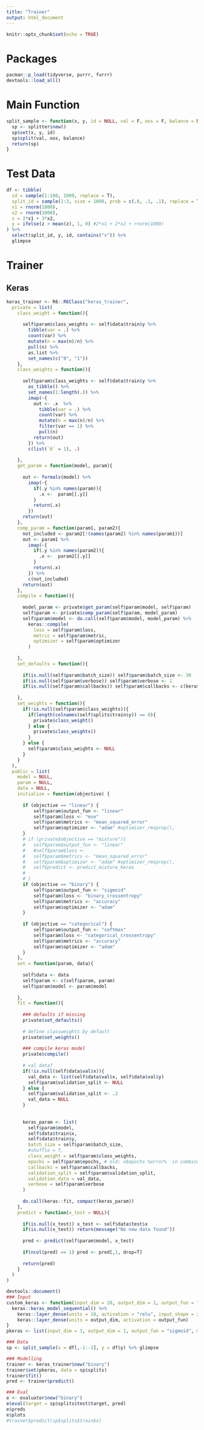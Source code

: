```yaml
---
title: "Trainer"
output: html_document
---
```


```r
knitr::opts_chunk$set(echo = TRUE)
```


# Packages

```r
pacman::p_load(tidyverse, purrr, furrr)
devtools::load_all()
```


# Main Function

```r
split_sample <- function(x, y, id = NULL, val = F, oos = F, balance = NULL){
  sp <- splitter$new()
  sp$set(x, y, id)
  sp$split(val, oos, balance)
  return(sp)
}
```



# Test Data

```r
df <- tibble(
  id = sample(1:100, 1000, replace = T),
  split_id = sample(1:3, size = 1000, prob = c(.8, .1, .1), replace = T),
  x1 = rnorm(1000),
  x2 = rnorm(1000),
  z = 2*x1 + 3*x2,
  y = ifelse(z > mean(z), 1, 0) #2*x1 + 2*x2 + rnorm(1000)
) %>% 
  select(split_id, y, id, contains("x")) %>%
  glimpse
```



# Trainer

## Keras

```r
keras_trainer <- R6::R6Class("keras_trainer",
  private = list(
    class_weight = function(){
    
      self$param$class_weights <- self$data$train$y %>%
        tibble(var = .) %>%
        count(var) %>%
        mutate(n = max(n)/n) %>%
        pull(n) %>%
        as.list %>%
        set_names(c("0", "1"))
    },
    class_weights = function(){
      
      self$param$class_weights <- self$data$train$y %>%
        as_tibble() %>%
        set_names(1:length(.)) %>%
        imap(~{
          out <- .x  %>%
            tibble(var = .) %>%
            count(var) %>%
            mutate(n = max(n)/n) %>%
            filter(var == 1) %>%
            pull(n)
          return(out)
        }) %>%
        c(list(`0` = 1), .)
      
    },
    get_param = function(model, param){
    
      out <- formals(model) %>%
        imap(~{
          if(.y %in% names(param)){
            .x <-  param[[.y]]
          }
          return(.x)
        })
      return(out)
    },
    comp_param = function(param1, param2){
      not_included <- param2[!(names(param2) %in% names(param1))]
      out <- param1 %>%
        imap(~{
          if(.y %in% names(param2)){
            .x <-  param2[[.y]]
          }
          return(.x)
        }) %>%
        c(not_included)
      return(out)
    },
    compile = function(){
      
      model_param <- private$get_param(self$param$model, self$param)
      self$param <- private$comp_param(self$param, model_param)
      self$param$model <- do.call(self$param$model, model_param) %>%
        keras::compile(
          loss = self$param$loss,
          metric = self$param$metric,
          optimizer = self$param$optimizer
        )
      
    },
    set_defaults = function(){
      
      if(is.null(self$param$batch_size)) self$param$batch_size <- 30
      if(is.null(self$param$verbose)) self$param$verbose <- 1
      if(is.null(self$param$callbacks)) self$param$callbacks <- c(keras::callback_early_stopping(monitor = "val_loss", patience = 1, mode = "auto"))
      
    },
    set_weights = function(){
      if(!is.null(self$param$class_weights)){
        if(length(colnames(self$splits$train$y)) == 0){
          private$class_weight()
        } else {
          private$class_weights()
        }
      } else {
        self$param$class_weights <- NULL
      }
    }
  ),
  public = list(
    model = NULL,
    param = NULL,
    data = NULL,
    initialize = function(objective) {
      
      if (objective == "linear") {
          self$param$output_fun <- "linear"
          self$param$loss <- "mse"
          self$param$metrics <- "mean_squared_error"
          self$param$optimizer <- "adam" #optimizer_rmsprop(),
      } 
      # if (private$objective == "mixture"){
      #   self$param$output_fun <- "linear"
      #   #self$param$loss <- 
      #   self$param$metrics <- "mean_squared_error"
      #   self$param$optimizer <- "adam" #optimizer_rmsprop(),
      #   self$predict <- predict_mixture_keras
      #   
      # }
      if (objective == "binary") {
          self$param$output_fun <- "sigmoid"
          self$param$loss <- "binary_crossentropy"
          self$param$metrics <- "accuracy"
          self$param$optimizer <- "adam"
      }
      
      if (objective == "categorical") {
          self$param$output_fun <- "softmax"
          self$param$loss <- "categorical_crossentropy"
          self$param$metrics <- "accuracy"
          self$param$optimizer <- "adam"
      }
    },
    set = function(param, data){
      
      self$data <- data
      self$param <- c(self$param, param)
      self$param$model <- param$model
      
    },
    fit = function(){
      
      ### defaults if missing
      private$set_defaults()
      
      # define classweights by default
      private$set_weights()
      
      ### compile keras model
      private$compile()
      
      # val data?
      if(!is.null(self$data$val$x)){
        val_data <- list(self$data$val$x, self$data$val$y)
        self$param$validation_split <- NULL
      } else {
        self$param$validation_split <- .2
        val_data = NULL
      }
  
      
      keras_param <- list(
        self$param$model, 
        self$data$train$x, 
        self$data$train$y, 
        batch_size = self$param$batch_size,
        #shuffle = T,
        class_weight = self$param$class_weights,
        epochs = self$param$epochs, # old: x$epochs %error%  in combination with early stoping: free lunch!
        callbacks = self$param$callbacks, 
        validation_split = self$param$validation_split,
        validation_data = val_data, 
        verbose = self$param$verbose
      ) 
      
      do.call(keras::fit, compact(keras_param))
    },
    predict = function(x_test = NULL){
      
      if(is.null(x_test)) x_test <- self$data$test$x
      if(is.null(x_test)) return(message("No new data found"))
      
      pred <- predict(self$param$model, x_test)
      
      if(ncol(pred) == 1) pred <- pred[,1, drop=T]
      
      return(pred)
    }
  )
)
```



```r
devtools::document()
### Input
custom_keras <- function(input_dim = 20, output_dim = 1, output_fun = "sigmoid"){
  keras::keras_model_sequential() %>%
    keras::layer_dense(units = 10, activation = "relu", input_shape = input_dim) %>%
    keras::layer_dense(units = output_dim, activation = output_fun)
}
pkeras <- list(input_dim = 3, output_dim = 1, output_fun = "sigmoid", model = custom_keras)

### Data
sp <- split_sample(x = df[,-1:-2], y = df$y) %>% glimpse

### Modelling
trainer <- keras_trainer$new("binary")
trainer$set(pkeras, data = sp$splits)
trainer$fit()
pred <- trainer$predict()

### Eval
e <- evaluator$new("binary")
e$eval(target = sp$splits$test$target, pred)
e$preds
e$plots
#trainer$predict(sp$splits$train$x)
```





